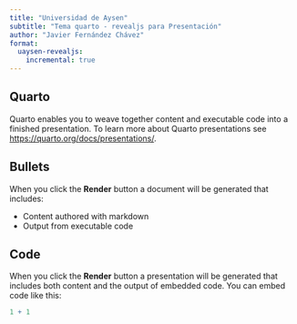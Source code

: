 ```yaml
---
title: "Universidad de Aysen"
subtitle: "Tema quarto - revealjs para Presentación"
author: "Javier Fernández Chávez"
format: 
  uaysen-revealjs:
    incremental: true
---
```


## Quarto

Quarto enables you to weave together content and executable code into a finished presentation. To learn more about Quarto presentations see <https://quarto.org/docs/presentations/>.

## Bullets

When you click the **Render** button a document will be generated that includes:

-   Content authored with markdown
-   Output from executable code

## Code

When you click the **Render** button a presentation will be generated that includes both content and the output of embedded code. You can embed code like this:

```r
1 + 1
```


